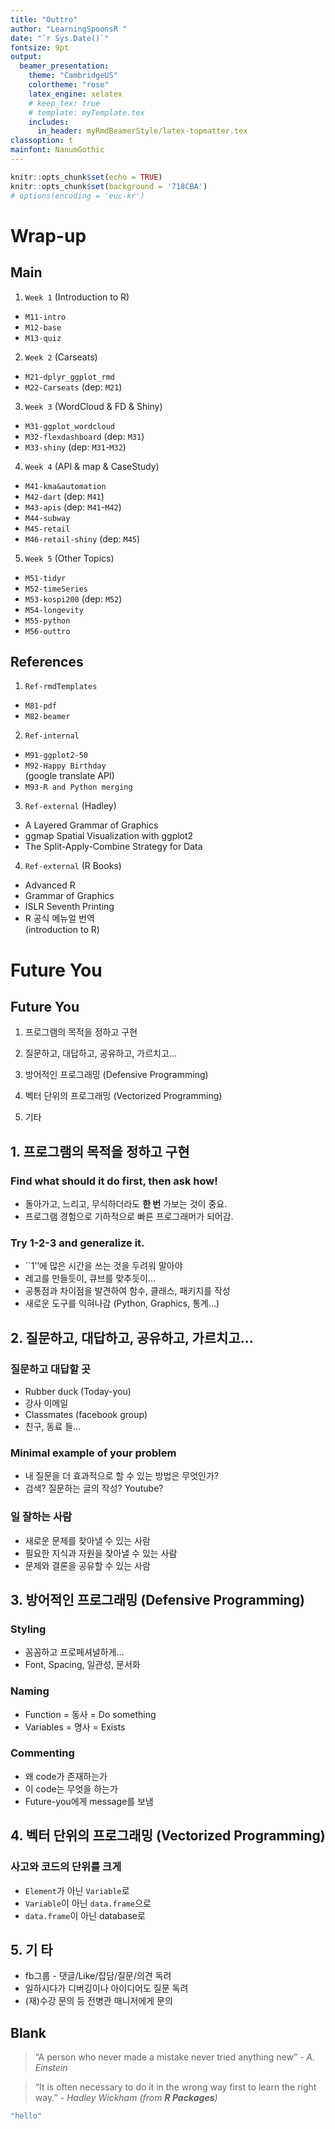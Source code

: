 ```yaml
---
title: "Outtro"
author: "LearningSpoonsR "
date: "`r Sys.Date()`"
fontsize: 9pt
output:
  beamer_presentation:
    theme: "CambridgeUS"
    colortheme: "rose"
    latex_engine: xelatex
    # keep_tex: true
    # template: myTemplate.tex
    includes:
      in_header: myRmdBeamerStyle/latex-topmatter.tex
classoption: t
mainfont: NanumGothic
---
```


```r
knitr::opts_chunk$set(echo = TRUE)
knitr::opts_chunk$set(background = '718CBA')
# options(encoding = 'euc-kr')
```

# Wrap-up

## Main

\begcols
\begcol{.48\textwidth}

1. `Week 1`  (Introduction to R)  
  + `M11-intro`  
  + `M12-base`  
  + `M13-quiz`  
  
2. `Week 2` (Carseats)  
  + `M21-dplyr_ggplot_rmd`   
  + `M22-Carseats` (dep: `M21`) 

3. `Week 3` (WordCloud & FD & Shiny)  
  + `M31-ggplot_wordcloud`      
  + `M32-flexdashboard` (dep: `M31`)  
  + `M33-shiny` (dep: `M31`-`M32`)  
    
\endcol
\begcol{.48\textwidth}
  
4. `Week 4` (API & map & CaseStudy)   
  + `M41-kma&automation`    
  + `M42-dart` (dep: `M41`)  
  + `M43-apis` (dep: `M41`-`M42`)   
  + `M44-subway`  
  + `M45-retail`  
  + `M46-retail-shiny` (dep: `M45`)   

5. `Week 5` (Other Topics)  
  + `M51-tidyr`  
  + `M52-timeSeries`  
  + `M53-kospi200` (dep: `M52`)  
  + `M54-longevity`  
  + `M55-python`  
  + `M56-outtro` 
  
\endcol
\endcols

## References

\begcols
\begcol{.48\textwidth}

1. `Ref-rmdTemplates`  
  + `M81-pdf`    
  + `M82-beamer`    

2. `Ref-internal`    
  + `M91-ggplot2-50`  
  + `M92-Happy Birthday`    
    (google translate API)  
  + `M93-R and Python merging`  

\endcol
\begcol{.48\textwidth}

3. `Ref-external` (Hadley)  
  + A Layered Grammar of Graphics   
  + ggmap Spatial Visualization with ggplot2   
  + The Split-Apply-Combine Strategy for Data   

4. `Ref-external` (R Books)     
  + Advanced R    
  + Grammar of Graphics     
  + ISLR Seventh Printing  
  + R 공식 메뉴얼 번역  
    (introduction to R)   
    
\endcol
\endcols

# Future You  

## Future You

1. 프로그램의 목적을 정하고 구현  

2. 질문하고, 대답하고, 공유하고, 가르치고...  

3. 방어적인 프로그래밍 (Defensive Programming)  

4. 벡터 단위의 프로그래밍 (Vectorized Programming)  

5. 기타  

## 1. 프로그램의 목적을 정하고 구현    

### Find what should it do first, then ask how!   
+ 돌아가고, 느리고, 무식하더라도 **한 번** 가보는 것이 중요.     
+ 프로그램 경험으로 기하적으로 빠른 프로그래머가 되어감.  

### Try 1-2-3 and generalize it.   
+ ``1''에 많은 시간을 쓰는 것을 두려워 말아야    
+ 레고를 만들듯이, 큐브를 맞추듯이...  
+ 공통점과 차이점을 발견하여 함수, 클래스, 패키지를 작성     
+ 새로운 도구를 익혀나감 (Python, Graphics, 통계...)    

## 2. 질문하고, 대답하고, 공유하고, 가르치고...    

### 질문하고 대답할 곳  
+ Rubber duck (Today-you)  
+ 강사 이메일  
+ Classmates (facebook group)   
+ 친구, 동료 들...   

### Minimal example of your problem     
+ 내 질문을 더 효과적으로 할 수 있는 방법은 무엇인가?  
+ 검색? 질문하는 글의 작성? Youtube?  

### 일 잘하는 사람   
+ 새로운 문제를 찾아낼 수 있는 사람  
+ 필요한 지식과 자원을 찾아낼 수 있는 사람  
+ 문제와 결론을 공유할 수 있는 사람   

## 3. 방어적인 프로그래밍 (Defensive Programming)  

### Styling   

+ 꼼꼼하고 프로페셔널하게...   
+ Font, Spacing, 일관성, 문서화    

### Naming  

+ Function = 동사 = Do something     
+ Variables = 명사 = Exists  

### Commenting   

+ 왜 code가 존재하는가  
+ 이 code는 무엇을 하는가    
+ Future-you에게 message를 보냄  
 
## 4. 벡터 단위의 프로그래밍 (Vectorized Programming)  
 
### 사고와 코드의 단위를 크게   

+ `Element`가 아닌 `Variable`로   
+ `Variable`이 아닌 `data.frame`으로    
+ `data.frame`이 아닌 database로  

## 5. 기 타  

- fb그룹 - 댓글/Like/잡담/질문/의견 독려  
- 일하시다가 디버깅이나 아이디어도 질문 독려  
- (재)수강 문의 등 전병관 매니저에게 문의    

## Blank  

> "A person who never made a mistake never tried anything new" - *A. Einstein*  

> "It is often necessary to do it in the wrong way first to learn the right way." - *Hadley Wickham (from **R Packages**)*

```r
"hello"
```





